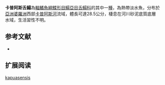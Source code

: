 {{Speciesbox
| name = 卡普阿斯舌鰨
| image = 
| image_width = 250px
| image_caption = 
| status = NE
| status_system = IUCN3.1
| genus = Cynoglossus
| species = kapuasensis
| authority = [[Fowler|Fowler]], [[1905|1905]]
| synonyms = *''Cynoglossus kapwasensis,Fowler, 1905''
}}

'''卡普阿斯舌鰨'''為[[輻鰭魚綱|輻鰭魚綱]][[鰈形目|鰈形目]][[鰨亞目|鰨亞目]][[舌鰨科|舌鰨科]]的其中一[[種|種]]，為熱帶淡水魚，分布於[[亞洲|亞洲]][[婆羅洲|婆羅洲]]西部[[卡普阿斯河|卡普阿斯河]]流域，體長可達28.5公分，棲息在河川砂泥底質底層水域，生活習性不明。
==参考文献==
*{{FishBase_species|genus=Cynoglossus|species=kapuasensis|year=2014|month=4}}

== 扩展阅读 ==
{{refbegin}}
{{wikispecies-inline|Cynoglossus kapuasensis|卡普阿斯舌鰨}}
{{refend}}
{{Taxonbar|from=Q6430777}}

[[Category:舌鰨屬|kapuasensis]]


{{魚類小作品}}